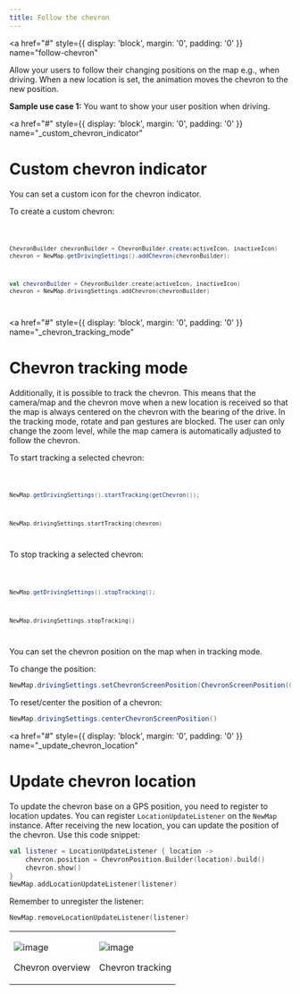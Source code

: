 ```yaml
---
title: Follow the chevron
---
```


<a
  href="#"
  style={{ display: 'block', margin: '0', padding: '0' }}
  name="follow-chevron"
></a>

Allow your users to follow their changing positions on the map e.g., when driving. When a new
location is set, the animation moves the chevron to the new position.

**Sample use case 1:** You want to show your user position when driving.

<a
  href="#"
  style={{ display: 'block', margin: '0', padding: '0' }}
  name="_custom_chevron_indicator"
></a>

# Custom chevron indicator

You can set a custom icon for the chevron indicator.

To create a custom chevron:

<Code>

```java
ChevronBuilder chevronBuilder = ChevronBuilder.create(activeIcon, inactiveIcon)
chevron = NewMap.getDrivingSettings().addChevron(chevronBuilder);
```

```kotlin
val chevronBuilder = ChevronBuilder.create(activeIcon, inactiveIcon)
chevron = NewMap.drivingSettings.addChevron(chevronBuilder)
```

</Code>

<a
  href="#"
  style={{ display: 'block', margin: '0', padding: '0' }}
  name="_chevron_tracking_mode"
></a>

# Chevron tracking mode

Additionally, it is possible to track the chevron. This means that the camera/map and the chevron
move when a new location is received so that the map is always centered on the chevron with the
bearing of the drive. In the tracking mode, rotate and pan gestures are blocked. The user can only
change the zoom level, while the map camera is automatically adjusted to follow the chevron.

To start tracking a selected chevron:

<Code>

```java
NewMap.getDrivingSettings().startTracking(getChevron());
```

```kotlin
NewMap.drivingSettings.startTracking(chevron)
```

</Code>

To stop tracking a selected chevron:

<Code>

```java
NewMap.getDrivingSettings().stopTracking();
```

```kotlin
NewMap.drivingSettings.stopTracking()
```

</Code>

You can set the chevron position on the map when in tracking mode.

To change the position:

```java
NewMap.drivingSettings.setChevronScreenPosition(ChevronScreenPosition(0.5, 0.75))
```

To reset/center the position of a chevron:

```java
NewMap.drivingSettings.centerChevronScreenPosition()
```

<a
  href="#"
  style={{ display: 'block', margin: '0', padding: '0' }}
  name="_update_chevron_location"
></a>

# Update chevron location

To update the chevron base on a GPS position, you need to register to location updates. You can
register `LocationUpdateListener` on the `NewMap` instance. After receiving the new location, you
can update the position of the chevron. Use this code snippet:

```kotlin
val listener = LocationUpdateListener { location ->
    chevron.position = ChevronPosition.Builder(location).build()
    chevron.show()
}
NewMap.addLocationUpdateListener(listener)
```

Remember to unregister the listener:

```kotlin
NewMap.removeLocationUpdateListener(listener)
```

<table>
  <tbody>
    <tr>
      <td>
        <ContentWrapper maxWidth="350px" objectFit="contain">
          <p>
            <img src="../images/Driving_ChevronOverview.png" alt="image" />
          </p>
        </ContentWrapper>
        <p>Chevron overview</p>
      </td>
      <td>
        <ContentWrapper maxWidth="350px" objectFit="contain">
          <p>
            <img src="../images/Driving_ChevronTracking.png" alt="image" />
          </p>
        </ContentWrapper>
        <p>Chevron tracking</p>
      </td>
    </tr>
  </tbody>
</table>
